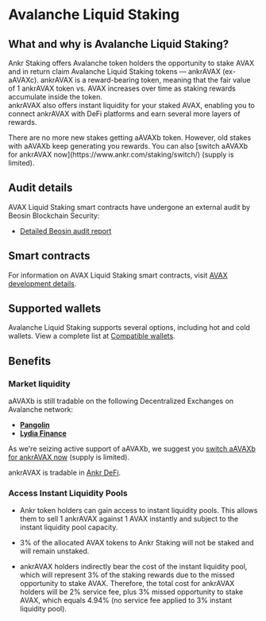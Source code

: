 
# Avalanche Liquid Staking

## What and why is Avalanche Liquid Staking?
Ankr Staking offers Avalanche token holders the opportunity to stake AVAX and in return claim Avalanche Liquid Staking tokens — ankrAVAX (ex-aAVAXc). 
ankrAVAX is a reward-bearing token, meaning that the fair value of 1 ankrAVAX token vs. AVAX increases over time as staking rewards accumulate inside the token.<br/>
ankrAVAX also offers instant liquidity for your staked AVAX, enabling you to connect ankrAVAX with DeFi platforms and earn several more layers of rewards.

<Callout type="info">
There are no more new stakes getting aAVAXb token. However, old stakes with aAVAXb keep generating you rewards. You can also [switch aAVAXb for ankrAVAX now](https://www.ankr.com/staking/switch/) (supply is limited).
</Callout>

## Audit details
AVAX Liquid Staking smart contracts have undergone an external audit by Beosin Blockchain Security:
* [Detailed Beosin audit report](https://assets.ankr.com/staking/smart_contract_security_audit_avax_beosin.pdf)

## Smart contracts

For information on AVAX Liquid Staking smart contracts, visit [AVAX development details](/staking-for-developers/dev-details/avax-liquid-staking-mechanics/#smart-contracts).

## Supported wallets
Avalanche Liquid Staking supports several options, including hot and cold wallets. 
View a complete list at [Compatible wallets](/staking-extra/compatible-wallets/).

## Benefits

### Market liquidity

aAVAXb is still tradable on the following Decentralized Exchanges on Avalanche network:

* [**Pangolin**](https://pangolin.exchange)
* [**Lydia Finance**](https://www.lydia.finance)

As we're seizing active support of aAVAXb, we suggest you [switch aAVAXb for ankrAVAX now](https://www.ankr.com/staking/switch/) (supply is limited).  

ankrAVAX is tradable in [Ankr DeFi](https://ankr.com/defi/trade/).

### Access Instant Liquidity Pools

* Ankr token holders can gain access to instant liquidity pools. This allows them to sell 1 ankrAVAX against 1 AVAX instantly and subject to the instant liquidity pool capacity. 

* 3% of the allocated AVAX tokens to Ankr Staking will not be staked and will remain unstaked.

* ankrAVAX holders indirectly bear the cost of the instant liquidity pool, which will represent 3% of the staking rewards due to the missed opportunity to stake AVAX. Therefore, the total cost for ankrAVAX holders will be 2% service fee, plus 3% missed opportunity to stake AVAX, which equals 4.94% (no service fee applied to 3% instant liquidity pool). 

